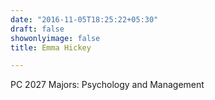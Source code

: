 ```yaml
---
date: "2016-11-05T18:25:22+05:30"
draft: false
showonlyimage: false
title: Emma Hickey

---
```


PC 2027
Majors: Psychology and Management